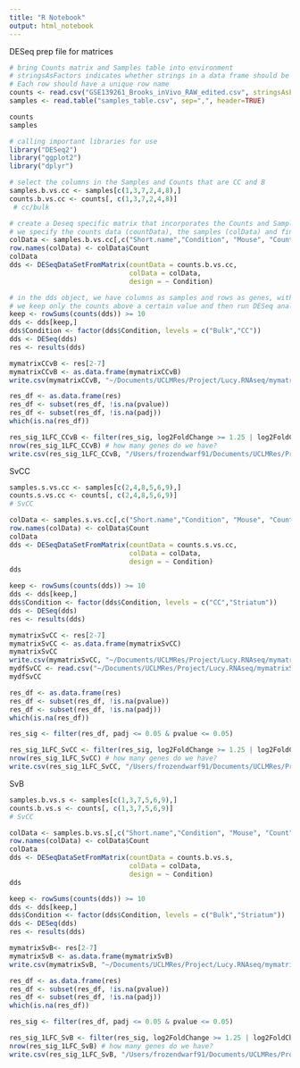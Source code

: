 ```yaml
---
title: "R Notebook"
output: html_notebook
---
```


DESeq prep file for matrices

```r
# bring Counts matrix and Samples table into environment
# stringsAsFactors indicates whether strings in a data frame should be treated as factor variables or as just plain strings
# Each row should have a unique row name
counts <- read.csv("GSE139261_Brooks_inVivo_RAW_edited.csv", stringsAsFactors = FALSE, row.names = 1)
samples <- read.table("samples_table.csv", sep=",", header=TRUE)
```
```r
counts
samples
```
```r
# calling important libraries for use
library("DESeq2")
library("ggplot2")
library("dplyr")
```
```r
# select the columns in the Samples and Counts that are CC and B
samples.b.vs.cc <- samples[c(1,3,7,2,4,8),]
counts.b.vs.cc <- counts[, c(1,3,7,2,4,8)]
 # cc/bulk
```
```r
# create a Deseq specific matrix that incorporates the Counts and Samples, to then be passed through DESeq analysis
# we specify the counts data (countData), the samples (colData) and finally the condition that is producing observable change
colData <- samples.b.vs.cc[,c("Short.name","Condition", "Mouse", "Count")]
row.names(colData) <- colData$Count
colData
dds <- DESeqDataSetFromMatrix(countData = counts.b.vs.cc,
                              colData = colData,
                              design = ~ Condition)
```
```r
# in the dds object, we have columns as samples and rows as genes, with counts data within 
# we keep only the counts above a certain value and then run DESeq analysis
keep <- rowSums(counts(dds)) >= 10
dds <- dds[keep,]
dds$Condition <- factor(dds$Condition, levels = c("Bulk","CC"))
dds <- DESeq(dds)
res <- results(dds)
```
```r
mymatrixCCvB <- res[2-7]
mymatrixCCvB <- as.data.frame(mymatrixCCvB)
write.csv(mymatrixCCvB, "~/Documents/UCLMRes/Project/Lucy.RNAseq/mymatrixCCvB")
```

```r
res_df <- as.data.frame(res)
res_df <- subset(res_df, !is.na(pvalue))
res_df <- subset(res_df, !is.na(padj))
which(is.na(res_df))

res_sig_1LFC_CCvB <- filter(res_sig, log2FoldChange >= 1.25 | log2FoldChange <= -1.25)
nrow(res_sig_1LFC_CCvB) # how many genes do we have?
write.csv(res_sig_1LFC_CCvB, "/Users/frozendwarf91/Documents/UCLMRes/Project/Lucy.RNAseq/res_sig_CCvB_1.csv", row.names = TRUE)
```



SvCC
```r
samples.s.vs.cc <- samples[c(2,4,8,5,6,9),]
counts.s.vs.cc <- counts[, c(2,4,8,5,6,9)]
# SvCC
```
```r
colData <- samples.s.vs.cc[,c("Short.name","Condition", "Mouse", "Count")]
row.names(colData) <- colData$Count
colData
dds <- DESeqDataSetFromMatrix(countData = counts.s.vs.cc,
                              colData = colData,
                              design = ~ Condition)
dds
```
```r
keep <- rowSums(counts(dds)) >= 10
dds <- dds[keep,]
dds$Condition <- factor(dds$Condition, levels = c("CC","Striatum"))
dds <- DESeq(dds)
res <- results(dds)
```

```r
mymatrixSvCC <- res[2-7]
mymatrixSvCC <- as.data.frame(mymatrixSvCC)
mymatrixSvCC
write.csv(mymatrixSvCC, "~/Documents/UCLMRes/Project/Lucy.RNAseq/mymatrixSvCC")
mydfSvCC <- read.csv("~/Documents/UCLMRes/Project/Lucy.RNAseq/mymatrixSvCC")
mydfSvCC
```

```r
res_df <- as.data.frame(res)
res_df <- subset(res_df, !is.na(pvalue))
res_df <- subset(res_df, !is.na(padj))
which(is.na(res_df))

res_sig <- filter(res_df, padj <= 0.05 & pvalue <= 0.05)

res_sig_1LFC_SvCC <- filter(res_sig, log2FoldChange >= 1.25 | log2FoldChange <= -1.25)
nrow(res_sig_1LFC_SvCC) # how many genes do we have?
write.csv(res_sig_1LFC_SvCC, "/Users/frozendwarf91/Documents/UCLMRes/Project/Lucy.RNAseq/res_sig_SvCC_1.csv", row.names = TRUE)
```


SvB
```r
samples.b.vs.s <- samples[c(1,3,7,5,6,9),]
counts.b.vs.s <- counts[, c(1,3,7,5,6,9)]
# SvCC
```
```r
colData <- samples.b.vs.s[,c("Short.name","Condition", "Mouse", "Count")]
row.names(colData) <- colData$Count
colData
dds <- DESeqDataSetFromMatrix(countData = counts.b.vs.s,
                              colData = colData,
                              design = ~ Condition)
dds
```
```r
keep <- rowSums(counts(dds)) >= 10
dds <- dds[keep,]
dds$Condition <- factor(dds$Condition, levels = c("Bulk","Striatum"))
dds <- DESeq(dds)
res <- results(dds)
```
```r
mymatrixSvB<- res[2-7]
mymatrixSvB <- as.data.frame(mymatrixSvB)
write.csv(mymatrixSvB, "~/Documents/UCLMRes/Project/Lucy.RNAseq/mymatrixSvB")
```
```r
res_df <- as.data.frame(res)
res_df <- subset(res_df, !is.na(pvalue))
res_df <- subset(res_df, !is.na(padj))
which(is.na(res_df))

res_sig <- filter(res_df, padj <= 0.05 & pvalue <= 0.05)

res_sig_1LFC_SvB <- filter(res_sig, log2FoldChange >= 1.25 | log2FoldChange <= -1.25)
nrow(res_sig_1LFC_SvB) # how many genes do we have?
write.csv(res_sig_1LFC_SvB, "/Users/frozendwarf91/Documents/UCLMRes/Project/Lucy.RNAseq/res_sig_SvB_1.csv", row.names = TRUE)
```

